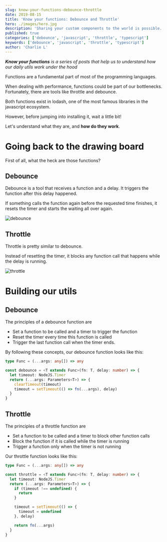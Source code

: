 ```yaml
---
slug: know-your-functions-debounce-throttle
date: 2019-08-15
title: 'Know your functions: Debounce and Throttle'
hero: ./images/hero.jpg
description: 'Sharing your custom components to the world is possible. No frameworks needed.'
published: true
categories: ['debounce', 'javascript', 'throttle', 'typescript']
keywords: ['debounce', 'javascript', 'throttle', 'typescript']
author: 'Charlie L'
---
```


_**Know your functions** is a series of posts that help us to understand how our daily utils work under the hood_

Functions are a fundamental part of most of the programming languages.

When dealing with performance, functions could be part of our bottlenecks. Fortunately, there are tools like throttle and debounce.

Both functions exist in lodash, one of the most famous libraries in the javascript ecosystem.

However, before jumping into installing it, wait a little bit!

Let's understand what they are, and **how do they work**.

# Going back to the drawing board

First of all, what the heck are those functions?

## Debounce

Debounce is a tool that receives a function and a delay.
It triggers the function after this delay happened.

If something calls the function again before the requested time finishes,
it resets the timer and starts the waiting all over again.

![debounce](./images/debounce.jpg)

## Throttle

Throttle is pretty similar to debounce.

Instead of resetting the timer, it blocks any function call that happens while the delay is running.

![throttle](./images/throttle.jpg)

# Building our utils

## Debounce

The principles of a debounce function are

- Set a function to be called and a timer to trigger the function
- Reset the timer every time this function is called
- Trigger the last function call when the timer ends.

By following these concepts, our debounce function looks like this:

```typescript
type Func = (...args: any[]) => any

const debounce = <T extends Func>(fn: T, delay: number) => {
  let timeout: NodeJS.Timer
  return (...args: Parameters<T>) => {
    clearTimeout(timeout)
    timeout = setTimeout(() => fn(...args), delay)
  }
}
```

## Throttle

The principles of a throttle function are

- Set a function to be called and a timer to block other function calls
- Block the function if it is called while the timer is running
- Trigger a function only when the timer is not running

Our throttle function looks like this:

```typescript
type Func = (...args: any[]) => any

const throttle = <T extends Func>(fn: T, delay: number) => {
  let timeout: NodeJS.Timer
  return (...args: Parameters<T>) => {
    if (timeout !== undefined) {
      return
    }

    timeout = setTimeout(() => {
      timeout = undefined
    }, delay)

    return fn(...args)
  }
}
```
